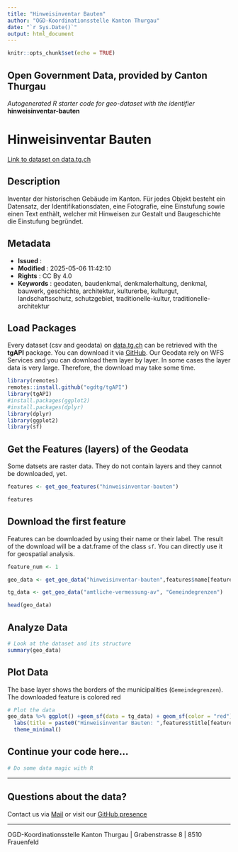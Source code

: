 ```yaml
---
title: "Hinweisinventar Bauten"
author: "OGD-Koordinationsstelle Kanton Thurgau"
date: "`r Sys.Date()`"
output: html_document
---
```


```r
knitr::opts_chunk$set(echo = TRUE)
```

## Open Government Data, provided by **Canton Thurgau**
*Autogenerated R starter code for geo-dataset with the identifier* **hinweisinventar-bauten**


# **Hinweisinventar Bauten**

[Link to dataset on data.tg.ch](https://data.tg.ch/explore/dataset/hinweisinventar-bauten/information/)

## Description

Inventar der historischen Gebäude im Kanton. Für jedes Objekt besteht ein Datensatz, der Identifikationsdaten, eine Fotografie, eine Einstufung sowie einen Text enthält, welcher mit Hinweisen zur Gestalt und Baugeschichte die Einstufung begründet.

## Metadata

- **Issued**                   : 
- **Modified**                 : 2025-05-06 11:42:10
- **Rights**                   : CC By 4.0
- **Keywords**                 : geodaten, baudenkmal, denkmalerhaltung, denkmal, bauwerk, geschichte, architektur, kulturerbe, kulturgut, landschaftsschutz, schutzgebiet, traditionelle-kultur, traditionelle-architektur

## Load Packages

Every dataset (csv and geodata) on [data.tg.ch](https://data.tg.ch/pages/start/) can be retrieved with the **tgAPI** package. You can download it via [GitHub](https://github.com/ogdtg/tgAPI). Our Geodata rely on WFS Services and you can download them layer by layer. In some cases the layer data is very large. Therefore, the download may take some time.

```r
library(remotes)
remotes::install.github("ogdtg/tgAPI")
library(tgAPI)
#install.packages(ggplot2)
#install.packages(dplyr)
library(dplyr)
library(ggplot2)
library(sf)

```


## Get the Features (layers) of the Geodata

Some datsets are raster data. They do not contain layers and they cannot be downloaded, yet.

```r
features <- get_geo_features("hinweisinventar-bauten")

features
```


## Download the first feature

Features can be downloaded by using their name or their label. The result of the download will be a dat.frame of the class `sf`. You can directly use it for geospatial analysis.

```r

feature_num <- 1

geo_data <- get_geo_data("hinweisinventar-bauten",features$name[feature_num])

tg_data <- get_geo_data("amtliche-vermessung-av", "Gemeindegrenzen")

head(geo_data)
```


## Analyze Data

```r

# Look at the dataset and its structure
summary(geo_data)

```


## Plot Data

The base layer shows the borders of the municipalities (`Gemeindegrenzen`). The downloaded feature is colored red

```r

# Plot the data
geo_data %>% ggplot() +geom_sf(data = tg_data) + geom_sf(color = "red") +
  labs(title = paste0("Hinweisinventar Bauten: ",features$title[feature_num])) +
  theme_minimal()

```


## Continue your code here...


```r
# Do some data magic with R
```

------------------------------------------------------------------------

## Questions about the data?

Contact us via [Mail](mailto:ogd@tg.ch) or visit our [GitHub presence](https://github.com/ogdtg)


------------------------------------------------------------------------

OGD-Koordinationsstelle Kanton Thurgau | Grabenstrasse 8 | 8510 Frauenfeld
